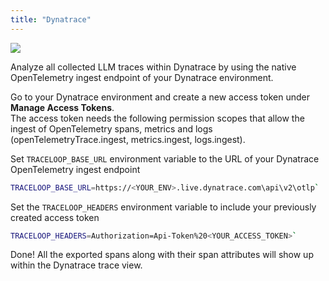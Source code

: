```yaml
---
title: "Dynatrace"
---
```


<Frame>
  <img src="/img/integrations/dynatrace.png" />
</Frame>

Analyze all collected LLM traces within Dynatrace by using the native OpenTelemetry ingest endpoint of your Dynatrace environment.

Go to your Dynatrace environment and create a new access token under **Manage Access Tokens**.  
The access token needs the following permission scopes that allow the ingest of OpenTelemetry spans, metrics and logs
(openTelemetryTrace.ingest, metrics.ingest, logs.ingest).

Set `TRACELOOP_BASE_URL` environment variable to the URL of your Dynatrace OpenTelemetry ingest endpoint

```bash
TRACELOOP_BASE_URL=https://<YOUR_ENV>.live.dynatrace.com\api\v2\otlp`
```

Set the `TRACELOOP_HEADERS` environment variable to include your previously created access token

```bash
TRACELOOP_HEADERS=Authorization=Api-Token%20<YOUR_ACCESS_TOKEN>`
```

Done! All the exported spans along with their span attributes will show up within the Dynatrace trace view.
